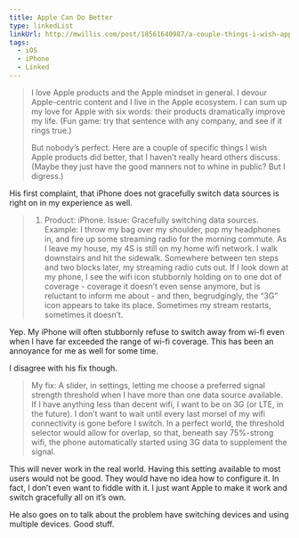 ```yaml
---
title: Apple Can Do Better
type: linkedList
linkUrl: http://mwillis.com/post/18561640987/a-couple-things-i-wish-apple-did-better
tags:
  - iOS
  - iPhone
  - Linked
---
```


> I love Apple products and the Apple mindset in general. I devour Apple-centric content and I live in the Apple ecosystem. I can sum up my love for Apple with six words: their products dramatically improve my life. (Fun game: try that sentence with any company, and see if it rings true.)
> 
> But nobody’s perfect. Here are a couple of specific things I wish Apple products did better, that I haven’t really heard others discuss. (Maybe they just have the good manners not to whine in public? But I digress.)

His first complaint, that iPhone does not gracefully switch data sources is right on in my experience as well.

> 1.  Product: iPhone. Issue: Gracefully switching data sources. Example: I throw my bag over my shoulder, pop my headphones in, and fire up some streaming radio for the morning commute. As I leave my house, my 4S is still on my home wifi network. I walk downstairs and hit the sidewalk. Somewhere between ten steps and two blocks later, my streaming radio cuts out. If I look down at my phone, I see the wifi icon stubbornly holding on to one dot of coverage - coverage it doesn’t even sense anymore, but is reluctant to inform me about - and then, begrudgingly, the “3G” icon appears to take its place. Sometimes my stream restarts, sometimes it doesn’t.

Yep. My iPhone will often stubbornly refuse to switch away from wi-fi even when I have far exceeded the range of wi-fi coverage. This has been an annoyance for me as well for some time.

I disagree with his fix though.

> My fix: A slider, in settings, letting me choose a preferred signal strength threshold when I have more than one data source available. If I have anything less than decent wifi, I want to be on 3G (or LTE, in the future). I don’t want to wait until every last morsel of my wifi connectivity is gone before I switch. In a perfect world, the threshold selector would allow for overlap, so that, beneath say 75%-strong wifi, the phone automatically started using 3G data to supplement the signal.

This will never work in the real world. Having this setting available to most users would not be good. They would have no idea how to configure it. In fact, I don’t even want to fiddle with it. I just want Apple to make it work and switch gracefully all on it’s own.

He also goes on to talk about the problem have switching devices and using multiple devices. Good stuff.
